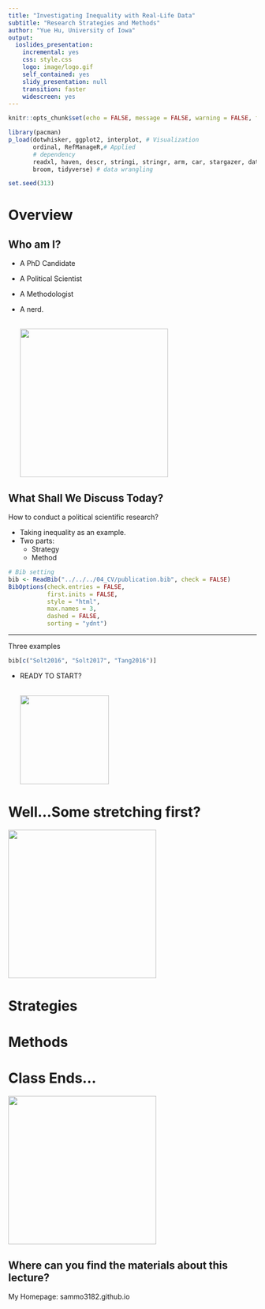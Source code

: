 ```yaml
---
title: "Investigating Inequality with Real-Life Data"
subtitle: "Research Strategies and Methods"
author: "Yue Hu, University of Iowa"
output:
  ioslides_presentation:
    incremental: yes
    css: style.css
    logo: image/logo.gif
    self_contained: yes
    slidy_presentation: null
    transition: faster
    widescreen: yes
---
```


```r
knitr::opts_chunk$set(echo = FALSE, message = FALSE, warning = FALSE, fig.pos = '!h')

library(pacman)
p_load(dotwhisker, ggplot2, interplot, # Visualization
       ordinal, RefManageR,# Applied
       # dependency
       readxl, haven, descr, stringi, stringr, arm, car, stargazer, data.table,
       broom, tidyverse) # data wrangling

set.seed(313)
```

# Overview

## Who am I?

* A PhD Candidate
* A Political Scientist
* A Methodologist


* A nerd.<br><br><div class="centered">
<img src="http://24.media.tumblr.com/6ea3526cb2a028206020a77bc90c4c90/tumblr_mmye72PiLD1rlfmr3o1_500.gif" height = 300 />
</div>



## What Shall We Discuss Today?

How to conduct a political scientific research?

* Taking inequality as an example.
* Two parts:
    + Strategy
    + Method

```r
# Bib setting
bib <- ReadBib("../../../04_CV/publication.bib", check = FALSE)
BibOptions(check.entries = FALSE, 
           first.inits = FALSE,
           style = "html",
           max.names = 3,
           dashed = FALSE,
           sorting = "ydnt")
```
    
----

Three examples

```r
bib[c("Solt2016", "Solt2017", "Tang2016")]
```

* READY TO START?<br><br><div class="centered">
<img src="http://farm1.staticflickr.com/612/22310264210_7f80a0b41e_o.gif" height = 180 />
</div>

# Well...Some stretching first?
<div class="centered">
<img src="http://www.healthline.com/hlcmsresource/images/topic_centers/Fitness-Exercise/400x400_Stretches_to_Do_at_Work_Every_Day_Overhead_Reach.gif" height = 300 />
</div>

# Strategies

# Methods

# Class Ends...
<div class="centered">
<img src="http://pa1.narvii.com/5778/c4e11fd94c8b13fe1b5e61836ececf419256534c_hq.gif" height = 300 />
</div>

## Where can you find the materials about this lecture?
My Homepage: sammo3182.github.io